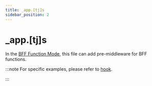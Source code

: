 ```yaml
---
title: _app.[tj]s
sidebar_position: 2
---
```

# _app.[tj]s

In the [BFF Function Mode](/guides/advanced-features/bff/type.html#function-mode), this file can add pre-middleware for BFF functions.

:::note
For specific examples, please refer to [hook](/apis/app/runtime/bff/hook).

:::
